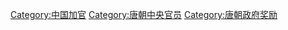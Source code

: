 [[Category:中国加官|Category:中国加官]]
[[Category:唐朝中央官员|Category:唐朝中央官员]]
[[Category:唐朝政府奖励|Category:唐朝政府奖励]]
